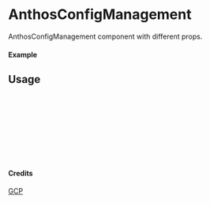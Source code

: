 
<Meta of={AnthosConfigManagement} title="GCP/AnthosConfigManagement" />

# AnthosConfigManagement

AnthosConfigManagement component with different props.

#### Example

<Canvas of={AnthosConfigManagement.Primary} />

## Usage

```ts
import { AnthosConfigManagement } from "yadl-ui";

const Example = () => {
  return (
      <AnthosConfigManagement />
  );
};

export default Example;
```

#### Credits
[GCP](https://cloud.google.com/icons)
